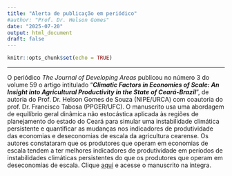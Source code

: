 ```yaml
---
title: "Alerta de publicação em periódico"
#author: "Prof. Dr. Helson Gomes"
date: "2025-07-20"
output: html_document
draft: false
---
```


```r
knitr::opts_chunk$set(echo = TRUE)
```
<hr>

O periódico *The Journal of Developing Areas* publicou no número 3 do volume 59 o artigo intitulado "***Climatic Factors in Economies of Scale: An Insight into Agricultural Productivity in the State of Ceará-Brazil***", de autoria do Prof. Dr. Helson Gomes de Souza (NIPE/URCA) com coautoria do prof. Dr. Francisco Tabosa (PPGER/UFC). O manuscrito usa uma abordagem de equilíbrio geral dinâmica não estocástica aplicada às regiões de planejamento do estado do Ceará para simular uma instabilidade climática persistente e quantificar as mudanças nos indicadores de produtividade das economias e deseconomias de escala da agricultura cearense. Os autores constataram que os produtores que operam em economias de escala tendem a ter melhores indicadores de produtividade em períodos de instabilidades climáticas persistentes do que os produtores que operam em deseconomias de escala. Clique [aqui](https://muse.jhu.edu/pub/51/article/965532) e acesse o manuscrito na íntegra.

</hr>